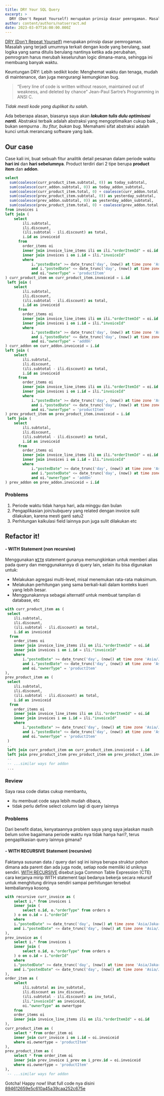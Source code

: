 ```yaml
---
title: DRY Your SQL Query
excerpt: >
  DRY (Don't Repeat Yourself) merupakan prinsip dasar pemrogaman. Masalah yang terjadi umumnya terkait dengan kode yang berulang, saat logika yang sama ditulis berulang nantinya ketika ada perubahan, pemrogram harus merubah keseluruhan logic dimana-mana, sehingga ini membuang banyak waktu.
author: content/authors/natserract.md
date: 2023-03-07T16:00:00.000Z
---
```


[DRY (Don't Repeat Yourself)](https://en.wikipedia.org/wiki/Don%27t_repeat_yourself) merupakan prinsip dasar pemrogaman. Masalah yang terjadi umumnya terkait dengan kode yang berulang, saat logika yang sama ditulis berulang nantinya ketika ada perubahan, pemrogram harus merubah keseluruhan logic dimana-mana, sehingga ini membuang banyak waktu.

Keuntungan DRY:
Lebih sedikit kode: Menghemat waktu dan tenaga, mudah di maintenance, dan juga mengurangi kemungkinan bug.

> “Every line of code is written without reason, maintained out of weakness, and deleted by chance” Jean-Paul Sartre’s Programming in ANSI C.

_Tidak mesti kode yang duplikat itu salah_.

Ada beberapa alasan, biasanya saya akan _**lakukan tulis dulu optimisasi nanti**_. Abstraksi terbaik adalah abstraksi yang mengoptimalkan cukup baik , bukan sempurna . _Itu fitur, bukan bug_. Memahami sifat abstraksi adalah kunci untuk merancang software yang baik.

## Our case

Case kali ini, buat sebuah fitur analitik detail pesanan dalam periode waktu **hari ini** dan **hari sebelumnya**. Product terdiri dari 2 tipe berupa **product item** dan **addon**.

```sql
select
  sum(coalesce(curr_product_item.subtotal, 0)) as today_subtotal,
  sum(coalesce(curr_addon.subtotal, 0)) as today_addon_subtotal,
  sum(coalesce(curr_product_item.total, 0) + coalesce(curr_addon.total, 0)) as today_total,
  sum(coalesce(prev_product_item.subtotal, 0)) as yesterday_subtotal,
  sum(coalesce(prev_addon.subtotal, 0)) as yesterday_addon_subtotal,
  sum(coalesce(prev_product_item.total, 0) + coalesce(prev_addon.total, 0)) as yesterday_total
from invoices i
left join (
    select
        ili.subtotal,
        ili.discount,
        (ili.subtotal - ili.discount) as total,
        i.id as invoiceid
      from
        order_items oi
        inner join invoice_line_items ili on ili."orderItemId" = oi.id
        inner join invoices i on i.id = ili."invoiceId"
        where
            i."postedDate" >= date_trunc('day', (now() at time zone 'Asia/Jakarta')):: timestamp
            and i."postedDate" <= date_trunc('day', (now() at time zone 'Asia/Jakarta' + interval '1 day')):: timestamp
            and oi."ownerType" = 'productItem'
) curr_product_item on curr_product_item.invoiceid = i.id
 left join (
    select
        ili.subtotal,
        ili.discount,
        (ili.subtotal - ili.discount) as total,
        i.id as invoiceid
      from
        order_items oi
        inner join invoice_line_items ili on ili."orderItemId" = oi.id
        inner join invoices i on i.id = ili."invoiceId"
        where
            i."postedDate" >= date_trunc('day', (now() at time zone 'Asia/Jakarta')):: timestamp
            and i."postedDate" <= date_trunc('day', (now() at time zone 'Asia/Jakarta' + interval '1 day')):: timestamp
            and oi."ownerType" = 'addOn'
) curr_addon on curr_addon.invoiceid = i.id
left join (
    select
        ili.subtotal,
        ili.discount,
        (ili.subtotal - ili.discount) as total,
        i.id as invoiceid
      from
        order_items oi
        inner join invoice_line_items ili on ili."orderItemId" = oi.id
        inner join invoices i on i.id = ili."invoiceId"
        where
            i."postedDate" >= date_trunc('day', (now() at time zone 'Asia/Jakarta' - interval '1 day')):: timestamp
            and i."postedDate" <= date_trunc('day', (now() at time zone 'Asia/Jakarta')):: timestamp
            and oi."ownerType" = 'productItem'
) prev_product_item on prev_product_item.invoiceid = i.id
 left join (
    select
        ili.subtotal,
        ili.discount,
        (ili.subtotal - ili.discount) as total,
        i.id as invoiceid
      from
        order_items oi
        inner join invoice_line_items ili on ili."orderItemId" = oi.id
        inner join invoices i on i.id = ili."invoiceId"
        where
            i."postedDate" >= date_trunc('day', (now() at time zone 'Asia/Jakarta' - interval '1 day')):: timestamp
            and i."postedDate" <= date_trunc('day', (now() at time zone 'Asia/Jakarta')):: timestamp
            and oi."ownerType" = 'addOn'
) prev_addon on prev_addon.invoiceid = i.id
```

### Problems

1. Periode waktu tidak hanya hari, ada minggu dan bulan
2. Pengaplikasian join/subquery yang related dengan invoice sulit dilakukan, karena mesti ganti satu2
3. Perhitungan kalkulasi field lainnya pun juga sulit dilakukan etc

## Refactor it!

#### - WITH Statement (non recursive)

Menggunakan [`WITH`](https://learnsql.com/blog/what-is-with-clause-sql/) statement gunanya memungkinkan untuk memberi alias pada query dan menggunakannya di query lain, selain itu bisa digunakan untuk:

- Melakukan agregasi multi-level, misal menemukan rata-rata maksimum.
- Melakukan perhitungan yang sama berkali-kali dalam konteks kueri yang lebih besar.
- Menggunakannya sebagai alternatif untuk membuat tampilan di database, etc

```sql
with curr_product_item as (
 select
    ili.subtotal,
    ili.discount,
    (ili.subtotal - ili.discount) as total,
    i.id as invoiceid
  from
    order_items oi
    inner join invoice_line_items ili on ili."orderItemId" = oi.id
    inner join invoices i on i.id = ili."invoiceId"
    where
    	i."postedDate" >= date_trunc('day', (now() at time zone 'Asia/Jakarta')):: timestamp
    	and i."postedDate" <= date_trunc('day', (now() at time zone 'Asia/Jakarta' + interval '1 day')):: timestamp
    	and oi."ownerType" = 'productItem'
),
prev_product_item as (
 select
    ili.subtotal,
    ili.discount,
    (ili.subtotal - ili.discount) as total,
    i.id as invoiceid
  from
    order_items oi
    inner join invoice_line_items ili on ili."orderItemId" = oi.id
    inner join invoices i on i.id = ili."invoiceId"
    where
    	i."postedDate" >= date_trunc('day', (now() at time zone 'Asia/Jakarta' - interval '1 day')):: timestamp
    	and i."postedDate" <= date_trunc('day', (now() at time zone 'Asia/Jakarta')):: timestamp
    	and oi."ownerType" = 'productItem'
 )
 ..
 left join curr_product_item on curr_product_item.invoiceid = i.id
 left join prev_product_item prev_product_item on prev_product_item.invoiceid = i.id
 --
 -- ...similar ways for addon
 ...
```

### Review

Saya rasa code diatas cukup membantu,

- itu membuat code saya lebih mudah dibaca,
- tidak perlu define select column lagi di query lainnya

### Problems

Dari benefit diatas, kenyataannya problem saya yang saya jelaskan masih belum solve bagaimana periode waktu nya tidak hanya hari?, terus pengaplikasian query lainnya gimana?

#### - WITH RECURSIVE Statement (recursive)

Faktanya susunan data / query dari sql ini isinya berupa struktur pohon dimana ada parent dan ada juga node, setiap node memiliki id uniknya sendiri. [WITH RECURSIVE](https://medium.com/swlh/recursion-in-sql-explained-graphically-679f6a0f143b) disebut juga Common Table Expression (CTE) cara kerjanya mirip WITH statement tapi bedanya bekerja secara rekursif untuk menghitung dirinya sendiri sampai perhitungan tersebut kembaliannya kosong.

```sql
with recursive curr_invoice as (
    select i.* from invoices i
    inner join (
        select o.id, o."orderType" from orders o
    ) o on o.id = i."orderId"
    where
    i."postedDate" >= date_trunc('day', (now() at time zone 'Asia/Jakarta')):: timestamp
    and i."postedDate" <= date_trunc('day', (now() at time zone 'Asia/Jakarta' + interval '1 :duration')):: timestamp
),
prev_invoice as (
    select i.* from invoices i
    inner join (
        select o.id, o."orderType" from orders o
    ) o on o.id = i."orderId"
    where
    i."postedDate" >= date_trunc('day', (now() at time zone 'Asia/Jakarta' - interval '1 :duration')):: timestamp
    and i."postedDate" <= date_trunc('day', (now() at time zone 'Asia/Jakarta')):: timestamp
),
order_item as (
    select
        ili.subtotal as inv_subtotal,
        ili.discount as inv_discount,
        (ili.subtotal - ili.discount) as inv_total,
        ili."invoiceId" as invoiceid,
        oi."ownerType" as ownertype
    from
    order_items oi
    inner join invoice_line_items ili on ili."orderItemId" = oi.id
),
curr_product_item as (
    select * from order_item oi
    inner join curr_invoice i on i.id = oi.invoiceid
    where oi.ownertype = 'productItem'
),
prev_product_item as (
    select * from order_item oi
    inner join prev_invoice i_prev on i_prev.id = oi.invoiceid
    where oi.ownertype = 'productItem'
),
 -- ...similar ways for addon
```

Gotcha! Happy now! lihat full code nya disini [894612659e5c610a45a39caa252c675e](https://gist.github.com/natserract/894612659e5c610a45a39caa252c675e)
